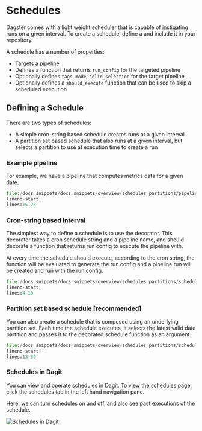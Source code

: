 
<DynamicMetaTags
  title="Schedules | Dagster"
  description="Dagster comes with a scheduler that is capable of instigating runs on a given interval."
/>

# Schedules

Dagster comes with a light weight scheduler that is capable of instigating runs on a given interval. To create a schedule, define a <PyObject module="dagster" object="ScheduleDefinition"/> and include it in your repository.

A schedule has a number of properties:

- Targets a pipeline
- Defines a function that returns `run_config` for the targeted pipeline
- Optionally defines `tags`, `mode`, `solid_selection` for the target pipeline
- Optionally defines a `should_execute` function that can be used to skip a scheduled execution

## Defining a Schedule

There are two types of schedules:

- A simple cron-string based schedule creates runs at a given interval
- A partition set based schedule that also runs at a given interval, but selects a partition to use at execution time to create a run

### Example pipeline

For example, we have a pipeline that computes metrics data for a given date.

```python literalinclude caption=pipeline.py
file:/docs_snippets/docs_snippets/overview/schedules_partitions/pipeline.py
lineno-start:
lines:15-23
```

### Cron-string based interval

The simplest way to define a schedule is to use the <PyObject module="dagster" object="schedule" displayText="@schedule"/> decorator.
This decorator takes a cron schedule string and a pipeline name, and should decorate a function that returns run config to execute the pipeline with.

At every time the schedule should execute, according to the cron string, the function will be evaluated to generate the run config and a pipeline run will be created and run with the run config.

```python literalinclude caption=schedule_definition.py
file:/docs_snippets/docs_snippets/overview/schedules_partitions/schedule_definition.py
lineno-start:
lines:4-10
```

### Partition set based schedule [recommended]

You can also create a schedule that is composed using an underlying partition set.
Each time the schedule executes, it selects the latest valid date partition and passes it to the decorated schedule function as an argument.

```python literalinclude caption=schedule_definition.py
file:/docs_snippets/docs_snippets/overview/schedules_partitions/schedule_definition.py
lineno-start:
lines:13-39
```

### Schedules in Dagit

You can view and operate schedules in Dagit. To view the schedules page, click the schedules tab in the left hand navigation pane.

Here, we can turn schedules on and off, and also see past executions of the schedule.

![Schedules in Dagit](/assets/images/overview/schedules_partitions/schedules.png)
